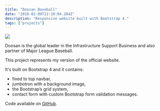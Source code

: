 ```yaml
---
title: "Doosan Baseball"
date: "2018-02-09T22:10:04.284Z"
description: "Responsive website built with Bootstrap 4."
tags: ["projects"]
---
```


<Img
  src="/images/posts/doosan.png"
  width={2154}
  height={1232}
  caption="doosan-baseball project"
/>

Doosan is the global leader in the Infrastructure Support Business and also partner of Major League Baseball.

This project represents my version of the official website.

It's built on Bootstrap 4 and it contains:

- fixed to top navbar,
- jumbotron with a background image,
- the Bootstrap’s grid system,
- contact form with custom Bootstrap form validation messages.

Code available on [GitHub](https://github.com/eneax/doosan-baseball).
